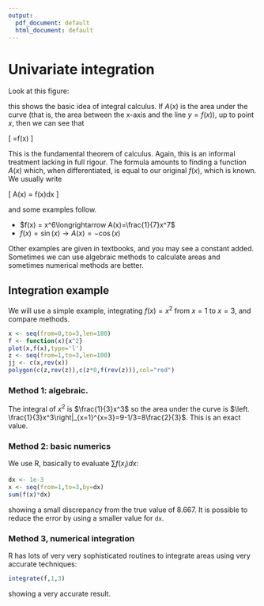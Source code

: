 ```yaml
---
output:
  pdf_document: default
  html_document: default
---
```

# Univariate integration {#univariate_integration}


Look at this figure:

\includegraphics{calculus2}

this shows the basic idea of integral calculus.  If $A(x)$ is the area
under the curve (that is, the area between the x-axis and the line
$y=f(x)$), up to point $x$, then we can see that


\[
\frac{dA(x)}{dx}=f(x)
\]


This is the fundamental theorem of calculus.  Again, this is an
informal treatment lacking in full rigour.  The formula amounts to
finding a function $A(x)$ which, when differentiated, is equal to our
original $f(x)$, which is known.  We usually write

\[
A(x) = \int f(x)dx
\]

and some examples follow.

* $f(x) = x^6\longrightarrow A(x)=\frac{1}{7}x^7$
* $f(x) = \sin(x)\longrightarrow A(x) = -\cos(x)$

Other examples are given in textbooks, and you may see a constant
added.  Sometimes we can use algebraic methods to calculate areas and
sometimes numerical methods are better. 

## Integration example

We will use a simple example, integrating $f(x)=x^2$ from $x=1$ to
$x=3$, and compare methods.

```r
x <- seq(from=0,to=3,len=100)
f <- function(x){x^2}
plot(x,f(x),type='l')
z <- seq(from=1,to=3,len=100)
jj <- c(x,rev(x))
polygon(c(z,rev(z)),c(z*0,f(rev(z))),col="red")
```

### Method 1: algebraic.

The integral of $x^2$ is $\frac{1}{3}x^3$ so the area under the curve
is $\left. \frac{1}{3}x^3\right|_{x=1}^{x=3}=9-1/3=8\frac{2}{3}$.
This is an exact value.

### Method 2: basic numerics

We use R, basically to evaluate $\sum f(x_i)dx$:

```r
dx <- 1e-3
x <- seq(from=1,to=3,by=dx)
sum(f(x)*dx)
```

showing a small discrepancy from the true value of $8.667$.  It is
possible to reduce the error by using a smaller value for ```dx```.

### Method 3, numerical integration

R has lots of very very sophisticated routines to integrate areas
using very accurate techniques:

```r
integrate(f,1,3)
```

showing a very accurate result.

